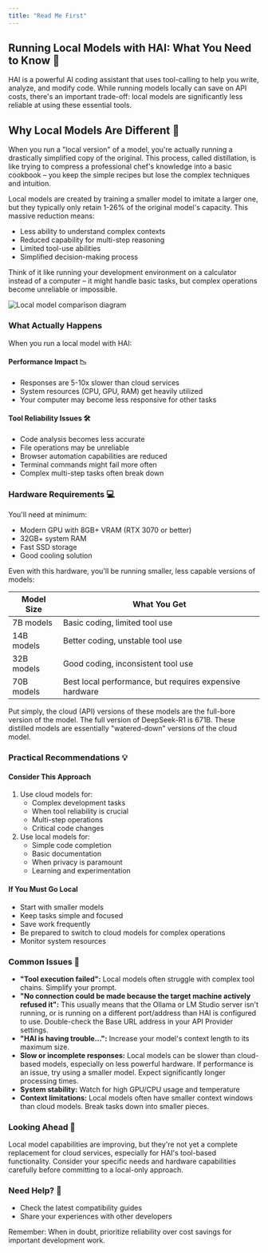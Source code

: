```yaml
---
title: "Read Me First"
---
```


## Running Local Models with HAI: What You Need to Know 🤖

HAI is a powerful AI coding assistant that uses tool-calling to help you write, analyze, and modify code. While running models locally can save on API costs, there's an important trade-off: local models are significantly less reliable at using these essential tools.

## Why Local Models Are Different 🔬

When you run a "local version" of a model, you're actually running a drastically simplified copy of the original. This process, called distillation, is like trying to compress a professional chef's knowledge into a basic cookbook – you keep the simple recipes but lose the complex techniques and intuition.

Local models are created by training a smaller model to imitate a larger one, but they typically only retain 1-26% of the original model's capacity. This massive reduction means:

- Less ability to understand complex contexts
- Reduced capability for multi-step reasoning
- Limited tool-use abilities
- Simplified decision-making process

Think of it like running your development environment on a calculator instead of a computer – it might handle basic tasks, but complex operations become unreliable or impossible.

<Frame>
	<img
		src="https://storage.googleapis.com/cline_public_images/docs/assets/image%20(4).png"
		alt="Local model comparison diagram"
	/>
</Frame>

### What Actually Happens

When you run a local model with HAI:

#### Performance Impact 📉

- Responses are 5-10x slower than cloud services
- System resources (CPU, GPU, RAM) get heavily utilized
- Your computer may become less responsive for other tasks

#### Tool Reliability Issues 🛠️

- Code analysis becomes less accurate
- File operations may be unreliable
- Browser automation capabilities are reduced
- Terminal commands might fail more often
- Complex multi-step tasks often break down

### Hardware Requirements 💻

You'll need at minimum:

- Modern GPU with 8GB+ VRAM (RTX 3070 or better)
- 32GB+ system RAM
- Fast SSD storage
- Good cooling solution

Even with this hardware, you'll be running smaller, less capable versions of models:

| Model Size | What You Get                                            |
| ---------- | ------------------------------------------------------- |
| 7B models  | Basic coding, limited tool use                          |
| 14B models | Better coding, unstable tool use                        |
| 32B models | Good coding, inconsistent tool use                      |
| 70B models | Best local performance, but requires expensive hardware |

Put simply, the cloud (API) versions of these models are the full-bore version of the model. The full version of DeepSeek-R1 is 671B. These distilled models are essentially "watered-down" versions of the cloud model.

### Practical Recommendations 💡

#### Consider This Approach

1. Use cloud models for:
    - Complex development tasks
    - When tool reliability is crucial
    - Multi-step operations
    - Critical code changes
2. Use local models for:
    - Simple code completion
    - Basic documentation
    - When privacy is paramount
    - Learning and experimentation

#### If You Must Go Local

- Start with smaller models
- Keep tasks simple and focused
- Save work frequently
- Be prepared to switch to cloud models for complex operations
- Monitor system resources

### Common Issues 🚨

- **"Tool execution failed":** Local models often struggle with complex tool chains. Simplify your prompt.
- **"No connection could be made because the target machine actively refused it":** This usually means that the Ollama or LM Studio server isn't running, or is running on a different port/address than HAI is configured to use. Double-check the Base URL address in your API Provider settings.
- **"HAI is having trouble...":** Increase your model's context length to its maximum size.
- **Slow or incomplete responses:** Local models can be slower than cloud-based models, especially on less powerful hardware. If performance is an issue, try using a smaller model. Expect significantly longer processing times.
- **System stability:** Watch for high GPU/CPU usage and temperature
- **Context limitations:** Local models often have smaller context windows than cloud models. Break tasks down into smaller pieces.

### Looking Ahead 🔮

Local model capabilities are improving, but they're not yet a complete replacement for cloud services, especially for HAI's tool-based functionality. Consider your specific needs and hardware capabilities carefully before committing to a local-only approach.

### Need Help? 🤝

- Check the latest compatibility guides
- Share your experiences with other developers

Remember: When in doubt, prioritize reliability over cost savings for important development work.
